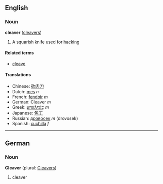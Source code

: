 ==English==
===Noun===
'''cleaver''' ([[cleavers]])

# A squarish [[knife]] used for [[hack]]ing

====Related terms====
*[[cleave]]

====Translations====
*Chinese: [[砍肉刀]]
*Dutch: [[mes]] ''n''
*French: [[fendoir]] ''m''
*German: Cleaver ''m''
*Greek: [[μπαλτάς]] ''m''
*Japanese: [[包丁]]
*Russian: [[дровосек]] ''m'' (drovosek)
*Spanish: [[cuchilla]] ''f''

----

==German==
===Noun===
'''Cleaver''' (plural: [[Cleavers]])

# cleaver